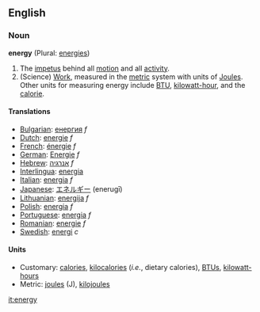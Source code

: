 ==English==
===Noun===
'''energy''' (Plural: [[energies]])

#The [[impetus]] behind all [[motion]] and all [[activity]].  
#(Science) [[Work]], measured in the [[metric]] system with units of [[joule|Joules]].  Other units for measuring energy include [[BTU]], [[kilowatt-hour]], and the [[calorie]].

==== Translations ====
*[[Bulgarian]]: [[енергия]] ''f''
*[[Dutch]]: [[energie]] ''f''
*[[French]]: [[énergie]] ''f''
*[[German]]: [[Energie]] ''f''
*[[Hebrew]]: [[אנרגיה]] ''f''
*[[Interlingua]]: [[energia]]
*[[Italian]]:  [[energia]] ''f'' 
*[[Japanese]]: [[エネルギー]] (enerugī)
*[[Lithuanian]]: [[energija]] ''f''
*[[Polish]]: [[energia]] ''f''
*[[Portuguese]]: [[energia]] ''f''
*[[Romanian]]: [[energie]] ''f''
*[[Swedish]]: [[energi]] ''c''

====Units====

*Customary: [[calorie]]s, [[kilocalorie]]s (''i.e.'', dietary calories), [[BTU]]s, [[kilowatt-hour]]s
*Metric: [[joule]]s (J), [[kilojoule]]s

[[it:energy]]